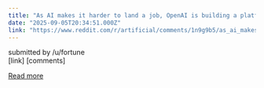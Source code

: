 ```yaml
---
title: "As AI makes it harder to land a job, OpenAI is building a platform to help you get one"
date: "2025-09-05T20:34:51.000Z"
link: "https://www.reddit.com/r/artificial/comments/1n9g9b5/as_ai_makes_it_harder_to_land_a_job_openai_is/"
---
```


submitted by    /u/fortune  
 [link]   [comments]

[Read more](https://www.reddit.com/r/artificial/comments/1n9g9b5/as_ai_makes_it_harder_to_land_a_job_openai_is/)
